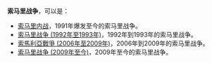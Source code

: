 '''索马里战争'''，可以是：

*[[索马里内战|索马里内战]]，1991年爆发至今的索马里战争。
*[[索马里战争_(1992年至1993年)|索马里战争 (1992年至1993年)]]，1992年到1993年的索马里战争。
*[[索馬利亞戰爭_(2006年至2009年)|索馬利亞戰爭 (2006年至2009年)]]，2006年到2009年的索马里战争。
*[[索马里战争_(2009年至今)|索马里战争 (2009年至今)]]，2009年至今的索马里战争。

{{Disambiguation|Cat=五字战事消歧义}}